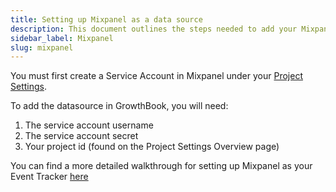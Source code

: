 ```yaml
---
title: Setting up Mixpanel as a data source
description: This document outlines the steps needed to add your Mixpanel database to GrowthBook.
sidebar_label: Mixpanel
slug: mixpanel
---
```


You must first create a Service Account in Mixpanel under your [Project Settings](https://mixpanel.com/settings/project#serviceaccounts).

To add the datasource in GrowthBook, you will need:

1.  The service account username
2.  The service account secret
3.  Your project id (found on the Project Settings Overview page)

You can find a more detailed walkthrough for setting up Mixpanel as your Event Tracker [here](/app/event-trackers/mixpanel)
